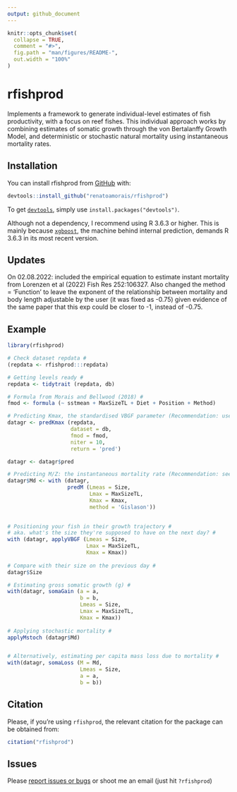 ```yaml
---
output: github_document
---
```


<!-- README.md is generated from README.Rmd. Please edit that file -->

```r
knitr::opts_chunk$set(
  collapse = TRUE,
  comment = "#>",
  fig.path = "man/figures/README-",
  out.width = "100%"
)
```
# rfishprod

<!-- badges: start -->
<!-- badges: end -->

Implements a framework to generate individual-level estimates
    of fish productivity, with a focus on reef fishes. This individual
    approach works by combining estimates of somatic growth through the
    von Bertalanffy Growth Model, and deterministic or stochastic natural
    mortality using instantaneous mortality rates.

## Installation

You can install rfishprod from [GitHub](https://github.com/renatoamorais/rfishprod) with:

``` r
devtools::install_github("renatoamorais/rfishprod")
```

To get [`devtools`](https://cran.r-project.org/web/packages/devtools/index.html), simply use `install.packages("devtools")`.

Although not a dependency, I recommend using R 3.6.3 or higher. This is mainly because [`xgboost`]( https://CRAN.R-project.org/package=xgboost), the machine behind internal prediction, demands R 3.6.3 in its most recent version.

## Updates

On 02.08.2022: included the empirical equation to estimate instant mortality from Lorenzen et al (2022) Fish Res 252:106327. Also changed the method = 'Function' to leave the exponent of the relationship between mortality and body length adjustable by the user (it was fixed as -0.75) given evidence of the same paper that this exp could be closer to -1, instead of -0.75.


## Example


```r
library(rfishprod)

# Check dataset repdata #
(repdata <- rfishprod:::repdata)

# Getting levels ready #
repdata <- tidytrait (repdata, db)

# Formula from Morais and Bellwood (2018) #
fmod <- formula (~ sstmean + MaxSizeTL + Diet + Position + Method)

# Predicting Kmax, the standardised VBGF parameter (Recommendation: use 100s to 1000s iterations) #
datagr <- predKmax (repdata, 
                    dataset = db,
                    fmod = fmod,
                    niter = 10,
                    return = 'pred')

datagr <- datagr$pred

# Predicting M/Z: the instantaneous mortality rate (Recommendation: see help file for) #
datagr$Md <- with (datagr,
                   predM (Lmeas = Size,
                          Lmax = MaxSizeTL,
                          Kmax = Kmax,
                          method = 'Gislason'))
						   

# Positioning your fish in their growth trajectory #
# aka. what's the size they're supposed to have on the next day? #
with (datagr, applyVBGF (Lmeas = Size,
                         Lmax = MaxSizeTL,
                         Kmax = Kmax))
						 
# Compare with their size on the previous day #
datagr$Size

# Estimating gross somatic growth (g) #
with(datagr, somaGain (a = a,
                       b = b,
                       Lmeas = Size,
                       Lmax = MaxSizeTL,
                       Kmax = Kmax))
						      
# Applying stochastic mortality #
applyMstoch (datagr$Md)


# Alternatively, estimating per capita mass loss due to mortality #
with(datagr, somaLoss (M = Md,
                       Lmeas = Size,
                       a = a,
                       b = b))

```

## Citation

Please, if you're using `rfishprod`, the relevant citation for the package can be obtained from:

```r
citation("rfishprod")
```


## Issues

Please [report issues or bugs](https://github.com/renatoamorais/rfishprod/issues) or shoot me an email (just hit `?rfishprod`)